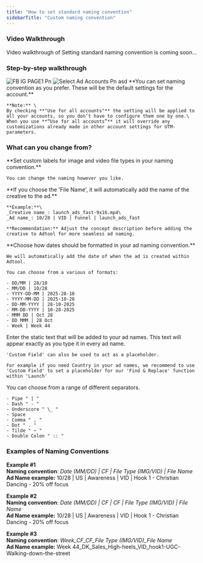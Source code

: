 ```yaml
---
title: "How to set standard naming convention"
sidebarTitle: "Custom naming convention"
---
```


### Video Walkthrough

Video walkthrough of Setting standard naming convention is coming soon...

### Step-by-step walkthrough

<Steps>
  <Step title="Go to 'Settings'">
    <img
      src="/images/FB_IG_PAGE1.png"
      alt="FB IG PAGE1 Pn"
      style={{ width:"55%" }}
    />
  </Step>
  <Step title="Select the ad account for which the naming convention need to be changed.">
    <img
      src="/images/Select_ad_accounts.png"
      alt="Select Ad Accounts Pn"
      style={{ width:"55%" }}
    />
  </Step>
  <Step title="Scroll down to the section: 'Naming Convention'">
    asd
  </Step>
  <Step title="Set your default naming convention">
    **You can set naming convention as you prefer. These will be the default settings for the account.**

    **Note:** \
    By checking **"Use for all accounts"** the setting will be applied to all your accounts, so you don’t have to configure them one by one.\
    When you use **“Use for all accounts”** it will override any customizations already made in other account settings for UTM-parameters.
  </Step>
</Steps>

### What can you change from?

<AccordionGroup>
  <Accordion title="File Type">
    **Set custom labels for image and video file types in your naming convention.**

    You can change the naming however you like.
  </Accordion>
  <Accordion title="File Name">
    **If you choose the 'File Name', it will automatically add the name of the creative to the ad.**

    **Example:**\
    _Creative name_: launch_ads_fast-9x16.mp4\
    _Ad name_: 10/28 | VID | Funnel | launch_ads_fast

    **Recommendation:** Adjust the concept description before adding the creative to Adtool for more seamless ad naming.
  </Accordion>
  <Accordion title="Date">
    **Choose how dates should be formatted in your ad naming convention.**

    We will automatically add the date of when the ad is created within Adtool.

    You can choose from a various of formats:

    - DD/MM | 28/10
    - MM/DD | 10/28
    - YYYY-DD-MM | 2025-28-10
    - YYYY-MM-DD | 2025-10-28
    - DD-MM-YYYY | 28-10-2025
    - MM-DD-YYYY | 10-28-2025
    - MMM DD | Oct 28
    - DD MMM | 28 Oct
    - Week | Week 44
  </Accordion>
  <Accordion title="Custom Field">
    Enter the static text that will be added to your ad names. This text will appear exactly as you type it in every ad name.

    'Custom Field' can also be used to act as a placeholder. 

    For example if you need Country in your ad names, we recommend to use 'Custom Field' to set a placeholder for our 'Find & Replace' function within 'Launch'
  </Accordion>
  <Accordion title="Seperators to choose from">
    You can choose from a range of different separators.

    - Pipe " | "
    - Dash " - "
    - Underscore " \_ "
    - Space
    - Comma " , "
    - Dot " . "
    - Tilde " ~ "
    - Double Colon " :: "
  </Accordion>
</AccordionGroup>

### Examples of Naming Conventions

**Example #1**\
**Naming convention**: _Date (MM/DD) | CF | File Type (IMG/VID) | File Name_\
**Ad Name example:** 10/28 | US | Awareness | VID | Hook 1 - Christian Dancing - 20% off focus

**Example #2**\
**Naming convention**: _Date (MM/DD) | CF | CF | File Type (IMG/VID) | File Name_\
**Ad Name example:** 10/28 | US | Awareness | VID | Hook 1 - Christian Dancing - 20% off focus

**Example #3**\
**Naming convention**: _Week_CF_CF_File Type (IMG/VID)\_File Name_\
**Ad Name example:** Week 44_DK_Sales_High-heels_VID_hook1-UGC-Walking-down-the-street